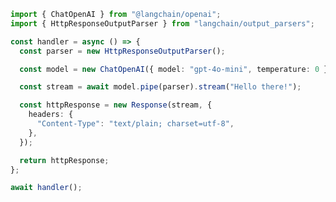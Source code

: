 ```typescript
import { ChatOpenAI } from "@langchain/openai";
import { HttpResponseOutputParser } from "langchain/output_parsers";

const handler = async () => {
  const parser = new HttpResponseOutputParser();

  const model = new ChatOpenAI({ model: "gpt-4o-mini", temperature: 0 });

  const stream = await model.pipe(parser).stream("Hello there!");

  const httpResponse = new Response(stream, {
    headers: {
      "Content-Type": "text/plain; charset=utf-8",
    },
  });

  return httpResponse;
};

await handler();
```
